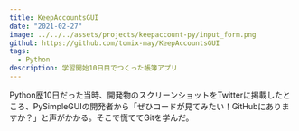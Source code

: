 ```yaml
---
title: KeepAccountsGUI
date: "2021-02-27"
image: ../../../assets/projects/keepaccount-py/input_form.png
github: https://github.com/tomix-may/KeepAccountsGUI
tags:
  - Python
description: 学習開始10日目でつくった帳簿アプリ
---
```


Python歴10日だった当時、開発物のスクリーンショットをTwitterに掲載したところ、PySimpleGUIの開発者から「ぜひコードが見てみたい！GitHubにありますか？」と声がかかる。そこで慌ててGitを学んだ。
